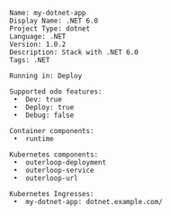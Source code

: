```console
Name: my-dotnet-app
Display Name: .NET 6.0
Project Type: dotnet
Language: .NET
Version: 1.0.2
Description: Stack with .NET 6.0
Tags: .NET

Running in: Deploy

Supported odo features:
 •  Dev: true
 •  Deploy: true
 •  Debug: false

Container components:
 •  runtime

Kubernetes components:
 •  outerloop-deployment
 •  outerloop-service
 •  outerloop-url

Kubernetes Ingresses:
 •  my-dotnet-app: dotnet.example.com/


```